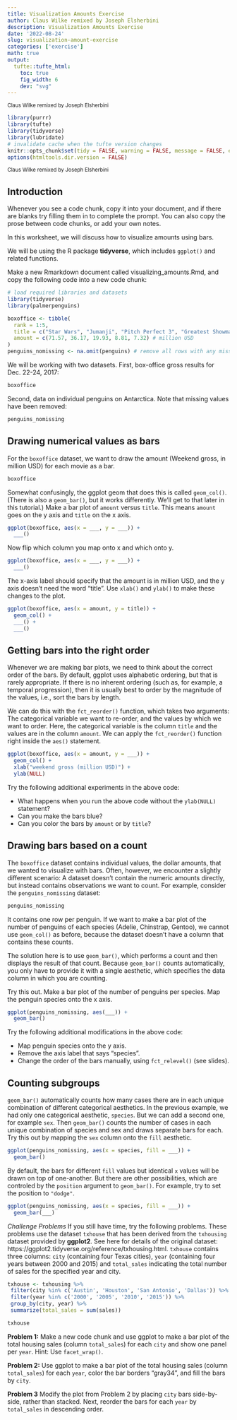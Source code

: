 ```yaml
---
title: Visualization Amounts Exercise
author: Claus Wilke remixed by Joseph Elsherbini
description: Visualization Amounts Exercise
date: '2022-08-24'
slug: visualization-amount-exercise
categories: ['exercise']
math: true
output:
  tufte::tufte_html:
    toc: true
    fig_width: 6
    dev: "svg"
---
```

<small> Claus Wilke remixed by Joseph Elsherbini </small>


```r
library(purrr)
library(tufte)
library(tidyverse)
library(lubridate)
# invalidate cache when the tufte version changes
knitr::opts_chunk$set(tidy = FALSE, warning = FALSE, message = FALSE, eval = FALSE,  comment = "", cache.extra = packageVersion('tufte'))
options(htmltools.dir.version = FALSE)

```
<small> Claus Wilke remixed by Joseph Elsherbini </small>

## Introduction
Whenever you see a code chunk, copy it into your document, and if there are blanks try filling them in to complete the prompt. You can also copy the prose between code chunks, or add your own notes.

In this worksheet, we will discuss how to visualize amounts using bars.

We will be using the R package **tidyverse**, which includes `ggplot()` and related functions.

Make a new Rmarkdown document called visualizing_amounts.Rmd, and copy the following code into a new code chunk:


```r
# load required libraries and datasets
library(tidyverse)
library(palmerpenguins)

boxoffice <- tibble(
  rank = 1:5,
  title = c("Star Wars", "Jumanji", "Pitch Perfect 3", "Greatest Showman", "Ferdinand"),
  amount = c(71.57, 36.17, 19.93, 8.81, 7.32) # million USD
)
penguins_nomissing <- na.omit(penguins) # remove all rows with any missing values
```

We will be working with two datasets. First, box-office gross results for Dec. 22-24, 2017:

```r
boxoffice
```

Second, data on individual penguins on Antarctica. Note that missing values have been removed:

```r
penguins_nomissing
```

## Drawing numerical values as bars

For the `boxoffice` dataset, we want to draw the amount (Weekend gross, in million USD) for each movie as a bar.

```r
boxoffice
```
Somewhat confusingly, the ggplot geom that does this is called `geom_col()`. (There is also a `geom_bar()`, but it works differently. We'll get to that later in this tutorial.) Make a bar plot of `amount` versus `title`. This means `amount` goes on the y axis and `title` on the x axis.

```r
ggplot(boxoffice, aes(x = ___, y = ___)) +
  ___()
```

Now flip which column you map onto x and which onto y.

```r
ggplot(boxoffice, aes(x = ___, y = ___)) +
  ___()
```

The x-axis label should specify that the amount is in million USD, and the y axis doesn't need the word "title". Use `xlab()` and `ylab()` to make these changes to the plot.

```r
ggplot(boxoffice, aes(x = amount, y = title)) +
  geom_col() +
  ___() +
  ___()
```

## Getting bars into the right order

Whenever we are making bar plots, we need to think about the correct order of the bars. By default, ggplot uses alphabetic ordering, but that is rarely appropriate. If there is no inherent ordering (such as, for example, a temporal progression), then it is usually best to order by the magnitude of the values, i.e., sort the bars by length.

We can do this with the `fct_reorder()` function, which takes two arguments: The categorical variable we want to re-order, and the values by which we want to order. Here, the categorical variable is the column `title` and the values are in the column `amount`. We can apply the `fct_reorder()` function right inside the `aes()` statement.

```r
ggplot(boxoffice, aes(x = amount, y = ___)) +
  geom_col() +
  xlab("weekend gross (million USD)") +
  ylab(NULL)
```

Try the following additional experiments in the above code:

- What happens when you run the above code without the `ylab(NULL)` statement?
- Can you make the bars blue?
- Can you color the bars by `amount` or by `title`?

## Drawing bars based on a count

The `boxoffice` dataset contains individual values, the dollar amounts, that we wanted to visualize with bars. Often, however, we encounter a slightly different scenario: A dataset doesn't contain the numeric amounts directly, but instead contains observations we want to count. For example, consider the `penguins_nomissing` dataset:

```r
penguins_nomissing
```

It contains one row per penguin. If we want to make a bar plot of the number of penguins of each species (Adelie, Chinstrap, Gentoo), we cannot use `geom_col()` as before, because the dataset doesn't have a column that contains these counts.

The solution here is to use `geom_bar()`, which performs a count and then displays the result of that count. Because `geom_bar()` counts automatically, you only have to provide it with a single aesthetic, which specifies the data column in which you are counting.

Try this out. Make a bar plot of the number of penguins per species. Map the penguin species onto the x axis.

```r
ggplot(penguins_nomissing, aes(___)) +
  geom_bar()
```

Try the following additional modifications in the above code:

- Map penguin species onto the y axis.
- Remove the axis label that says "species".
- Change the order of the bars manually, using `fct_relevel()` (see slides).

## Counting subgroups

`geom_bar()` automatically counts how many cases there are in each unique combination of different categorical aesthetics. In the previous example, we had only one categorical aesthetic, `species`. But we can add a second one, for example `sex`. Then `geom_bar()` counts the number of cases in each unique combination of species and sex and draws separate bars for each. Try this out by mapping the `sex` column onto the `fill` aesthetic.

```r
ggplot(penguins_nomissing, aes(x = species, fill = ___)) +
  geom_bar()
```

By default, the bars for different `fill` values but identical `x` values will be drawn on top of one-another. But there are other possibilities, which are controled by the `position` argument to `geom_bar()`. For example, try to set the position to `"dodge"`.

```r
ggplot(penguins_nomissing, aes(x = species, fill = ___)) +
  geom_bar(___)
```

 *Challenge Problems* If you still have time, try the following problems. These problems use the dataset `txhouse` that has been derived from the `txhousing` dataset provided by **ggplot2**. See here for details of the original dataset: https://ggplot2.tidyverse.org/reference/txhousing.html. `txhouse` contains three columns: `city` (containing four Texas cities), `year` (containing four years between 2000 and 2015) and `total_sales` indicating the total number of sales for the specified year and city.

 ```r
txhouse <- txhousing %>%
  filter(city %in% c('Austin', 'Houston', 'San Antonio', 'Dallas')) %>%
  filter(year %in% c('2000', '2005', '2010', '2015')) %>%
  group_by(city, year) %>%
  summarize(total_sales = sum(sales))
 ```

```r
txhouse
```

**Problem 1:** Make a new code chunk and use ggplot to make a bar plot of the total housing sales (column `total_sales`) for each `city` and show one panel per `year`. Hint: Use `facet_wrap()`. 


**Problem 2:** Use ggplot to make a bar plot of the total housing sales (column `total_sales`) for each `year`, color the bar borders "gray34", and fill the bars by `city`. 


**Problem 3** Modify the plot from Problem 2 by placing `city` bars side-by-side, rather than stacked. Next, reorder the bars for each `year` by `total_sales` in descending order. 


